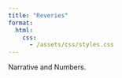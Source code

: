 ```yaml
---
title: "Reveries"
format:
  html:
    css: 
      - /assets/css/styles.css
---
```


Narrative and Numbers.
